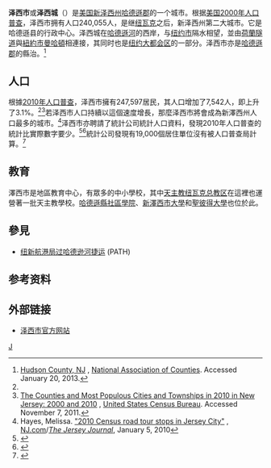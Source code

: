 {{NoteTA
|G1=USState
}}
{{Infobox settlement
|name                     = 泽西市<br>Jersey City
|settlement_type          = [[城市|城市]]
|nickname                 = 冰寒鎮，J.C.<br>Chilltown, J.C.<ref>{{cite news | last=Kaulessar | first=Ricardo | url=http://hudsonreporter.com/view/full_story/2404239/article-Why-do-people-call-Jersey-City--Chilltown--Residents-shed-light-on-origin-of-rap-nickname? | title=Why do people call Jersey City ‘Chilltown’? | work=[[Jersey_City_Reporter|Jersey City Reporter]] | date=2005-04-15 | accessdate=2010-02-19 | archive-url=https://web.archive.org/web/20110415065536/http://hudsonreporter.com/view/full_story/2404239/article-Why-do-people-call-Jersey-City--Chilltown--Residents-shed-light-on-origin-of-rap-nickname | archive-date=2011-04-15 | dead-url=yes }}</ref><br/>"Wall Street West"<ref>{{cite news | work=BusinessWeek | date=2001-10-29 | title=Jersey City: "Wall Street West" | url=http://www.businessweek.com/magazine/content/01_44/b3755057.htm | accessdate=2010-02-19 | archive-date=2011-11-13 | archive-url=https://web.archive.org/web/20111113135632/http://www.businessweek.com/magazine/content/01_44/b3755057.htm | dead-url=no }}</ref>
|motto                    = “Let Jersey Prosper”<ref>Staff. [http://query.nytimes.com/mem/archive-free/pdf?res=F70E15F93E5D12738DDDAE0894D0405B898CF1D3 "Topics of the Week"] {{Wayback|url=http://query.nytimes.com/mem/archive-free/pdf?res=F70E15F93E5D12738DDDAE0894D0405B898CF1D3 |date=20140105185044 }}, ''[[The_New_York_Times|The New York Times]]'', August 7, 1909. Accessed December 21, 2011. "The seal of the city with the popular motto, 'Let Jersey Prosper,' appears on the cover."</ref>

<!-- Images -->
|image_skyline            = Jersey City.JPG
|imagesize                = 250px
|image_caption            = 澤西市市中心[[交易广场_(泽西市)|交易广场]]的天際線
|image_flag               =
|image_seal               = 
|image_map                = Jersey_City_nj.png

<!-- Maps -->
|mapsize                  = 250x200px
|map_caption              = 泽西市在新澤西州中的位置
|image_map1               = Census Bureau map of Jersey City, New Jersey.gif
|mapsize1                 = 250x200px
|map_caption1             = 人口普查局的泽西市地圖

<!-- Location -->
|subdivision_type         = [[世界地理索引|國家]]
|subdivision_name         = [[美國|美國]]
|subdivision_type1        = [[美國州份|州]]
|subdivision_name1        = [[新澤西州|新澤西州]]
|subdivision_type2        = [[縣_(美國)|縣]]
|subdivision_name2        = [[哈德遜縣|哈德遜縣]]
|government_footnote      = <ref name=DataBook>''2005 New Jersey Legislative District Data Book'', [[Rutgers_University|Rutgers University]] [[Edward_J._Bloustein_School_of_Planning_and_Public_Policy|Edward J. Bloustein School of Planning and Public Policy]], April 2005, p. 19.</ref>
|government_type          = [[市長議會制|市長議會制]]
|leader_title             = [[市長|市長]]
|leader_name              = 史蒂文·富洛普（任期於2017年6月30日結束）
|leader_title1            = 副市長
|leader_name1             = 
|leader_title2            = 業務管理員
|leader_name2             = 約翰·“傑克”·凱利<ref>[http://www.cityofjerseycity.com/administration.aspx?id=876 Department of Business Administration] {{Wayback|url=http://www.cityofjerseycity.com/administration.aspx?id=876 |date=20071013093650 }}, City of Jersey City. Retrieved November 12, 2012.</ref>
|leader_title3            = [[書記|書記]]
|leader_name3             = 羅伯特·拜恩<ref name=Clerk>[http://www.cityofjerseycity.com/city_clerk.aspx?id=866 Office of the City Clerk] {{Wayback|url=http://www.cityofjerseycity.com/city_clerk.aspx?id=866 |date=20120915044632 }}, City of Jersey City. Retrieved November 12, 2012.</ref>
|established              = 成立市政機關
|established_date         = 1838年2月22日

<!-- Area -->
|unit_pref                = Imperial
|area_footnotes           = <ref name=CensusArea>[http://www.census.gov/geo/maps-data/data/docs/gazetteer/county_sub_list_34.txt Gazetteer of New Jersey Places] {{Wayback|url=http://www.census.gov/geo/maps-data/data/docs/gazetteer/county_sub_list_34.txt |date=20130831122857 }}, [[United_States_Census_Bureau|United States Census Bureau]]. Accessed June 14, 2013.</ref>
|area_magnitude           =
|area_total_km2           = 54.596
|area_land_km2            = 38.316
|area_water_km2           = 16.281
|area_total_sq_mi         = 21.080
|area_land_sq_mi          = 14.794
|area_water_sq_mi         =  6.286
|area_water_percent       = 29.82
|area_rank                = 州中566個城鎮中排行第133位<br>縣內12個城鎮中排行第1位<ref name=CensusArea/>

<!-- Population -->
|population_as_of         = [[2010年美國人口普查|2010年]]
|population_footnotes     = <ref name=Census2010>[http://factfinder2.census.gov/bkmk/table/1.0/en/DEC/10_DP/DPDP1/0600000US3401736000 DP-1 - Profile of General Population and Housing Characteristics: 2010 for Jersey City city, Hudson County, New Jersey], [[United_States_Census_Bureau|United States Census Bureau]]. Accessed December 21, 2011.</ref><ref name=Districts2011>[http://www.njelections.org/2011-legislative-districts/towns-district.pdf#page=2 Municipalities Grouped by 2011-2020 Legislative Districts] {{Wayback|url=http://www.njelections.org/2011-legislative-districts/towns-district.pdf#page=2 |date=20190604184412 }}, [[New_Jersey_Department_of_State|New Jersey Department of State]], p. 2. Accessed January 6, 2013.</ref><ref name=LWD2010>[http://lwd.dol.state.nj.us/labor/lpa/census/2010/dp/dp1_hud/jerseycity1.pdf Table DP-1. Profile of General Demographic Characteristics: 2010 for Jersey City] {{Wayback|url=http://lwd.dol.state.nj.us/labor/lpa/census/2010/dp/dp1_hud/jerseycity1.pdf |date=20160112171718 }}, [[New_Jersey_Department_of_Labor_and_Workforce_Development|New Jersey Department of Labor and Workforce Development]]. Accessed December 21, 2011.</ref>
|population_total         = 247597 （第75位）
|population_rank          = 州中566個城鎮中排行第2位<br>縣內12個城鎮中排行第1位
|population_density_km2   =  6462.0
|population_density_sq_mi = 16736.6
|population_density_rank  = 州中566個城鎮中排行第10位<br>縣內12個城鎮中排行第6位
|population_est           = 254441
|pop_est_as_of            = 2012<ref name=PopEst/>

<!-- General information -->
|timezone                 = [[北美東部時區|北美東部時區]]
|utc_offset               = -5
|timezone_DST             = 北美東部時區
|utc_offset_DST           = -4
|elevation_footnotes      = <ref>{{Gnis|885264|City of Jersey City}}, [[Geographic_Names_Information_System|Geographic Names Information System]]. Accessed March 6, 2013.</ref>
|elevation_m              = 
|elevation_ft             = 20
|coordinates_type         = region:US_type:city
|coordinates_region       = US-NJ
|coordinates_display      = inline,title
|coordinates_footnotes    = {{GR|1}}<ref name=CensusArea/>
|latd                     = 40.711417
|longd                    = -74.06476

<!-- Area/postal codes & others -->
|postal_code_type         = [[美國郵政編碼|ZIP代碼]]
|postal_code              = 07097, 07302-07308, 07310-07311<ref>[http://tools.usps.com/go/ZipLookupResultsAction!input.action?resultMode=0&city=jersey%20city&state=NJ Look Up a ZIP Code for Jersey City, NJ] {{Wayback|url=http://tools.usps.com/go/ZipLookupResultsAction!input.action?resultMode=0&city=jersey%20city&state=NJ |date=20210411053145 }}, [[United_States_Postal_Service|United States Postal Service]]. Accessed September 5, 2011.</ref>
|area_code                = 201/551
|blank_name               = [[聯邦信息處理標準|FIPS代碼]]
|blank_info               = 3401736000{{GR|2}}<ref name=CensusArea/><ref>[http://mcdc2.missouri.edu/webrepts/commoncodes/ccc_nj.html A Cure for the Common Codes: New Jersey] {{Webarchive|url=https://archive.today/20120527054825/http://mcdc2.missouri.edu/webrepts/commoncodes/ccc_nj.html |date=2012-05-27 }}, Missouri Census Data Center. Retrieved August 14, 2012.</ref>
|blank1_name              = [[地名信息系統|GNIS代碼]]
|blank1_info              = 0885264{{GR|3}}<ref name=CensusArea/>
|website                  = http://www.cityofjerseycity.com
|footnotes                =
}}

'''泽西市'''或'''泽西城'''（{{lang-en|Jersey City}}）是[[美国|美国]][[新泽西州|新泽西州]][[哈德遜郡_(紐澤西州)|哈德遜郡]]的一个城市。根据[[美国2000年人口普查|美国2000年人口普查]]，泽西市拥有人口240,055人，是继[[纽瓦克_(新泽西州)|纽瓦克]]之后，新泽西州第二大城市。它是哈德遜县的行政中心。泽西城在[[哈德遜河|哈德遜河]]的西岸，与[[纽约市|纽约市]]隔水相望，並由[[荷蘭隧道|荷蘭隧道]]與[[紐約市|紐約市]][[曼哈頓|曼哈頓]]相連接，其同时也是[[纽约大都会区|纽约大都会区]]的一部分。泽西市亦是[[哈德遜郡_(紐澤西州)|哈德遜郡]]的縣治。{{GR|6}}<ref name=NACo>[http://www.uscounties.org/cffiles_web/counties/county.cfm?id=34017 Hudson County, NJ] {{Wayback|url=http://www.uscounties.org/cffiles_web/counties/county.cfm?id=34017 |date=20130616012019 }}, [[National_Association_of_Counties|National Association of Counties]]. Accessed January 20, 2013.</ref>

==人口==
{{USCensusPop
| 1840=  3072
| 1850=  6856
| 1860= 29226
| 1870= 82546
| 1880=120722
| 1890=163003
| 1900=206433
| 1910=267779
| 1920=298103
| 1930=316715
| 1940=301173
| 1950=299017
| 1960=276101
| 1970=260350
| 1980=223532
| 1990=228537
| 2000=240055
| 2010=247597
| estimate= 254441
| estyear=2012
| estref=<ref name=PopEst>[http://factfinder2.census.gov/bkmk/table/1.0/en/PEP/2012/PEPANNRES/0400000US34.06100 PEPANNRES - Annual Estimates of the Resident Population: April 1, 2010 to July 1, 2012 - 2012 Population Estimates for New Jersey municipalities], [[United_States_Census_Bureau|United States Census Bureau]]. Accessed July 7, 2013.</ref><ref>[http://www.census.gov/popest/data/cities/totals/2012/files/SUB-EST2012_34.csv Census Estimates for New Jersey April 1, 2010 to July 1, 2012] {{Wayback|url=http://www.census.gov/popest/data/cities/totals/2012/files/SUB-EST2012_34.csv |date=20150201045034 }}, [[United_States_Census_Bureau|United States Census Bureau]]. Accessed June 6, 2013.</ref>
| footnote=Population sources:<small>1840-1930<ref>[http://books.google.com/books?id=kifRAAAAMAAJ&pg=PA714 ''Fifteenth Census of the United States : 1930 - Population Volume I''] {{Wayback|url=http://books.google.com/books?id=kifRAAAAMAAJ&pg=PA714 |date=20210316061400 }}, [[United_States_Census_Bureau|United States Census Bureau]], p. 714. Accessed December 21, 2011.</ref><br>1930-1990<ref>[https://web.archive.org/web/20090502173646/http://www.wnjpin.net/OneStopCareerCenter/LaborMarketInformation/lmi01/poptrd6.htm New Jersey Resident Population by Municipality: 1930 - 1990], Workforce New Jersey Public Information Network, backed up by the [[Internet_Archive|Internet Archive]] as of May 2, 2009. Accessed December 221, 2011.</ref> 2000<ref name=Census2000>[http://factfinder.census.gov/servlet/SAFFFacts?_event=Search&geo_id=16000US3403580&_geoContext=01000US|04000US34|16000US3403580&_street=&_county=jersey+city&_cityTown=jersey+city&_state=04000US34&_zip=&_lang=en&_sse=on&ActiveGeoDiv=geoSelect&_useEV=&pctxt=fph&pgsl=160&_submenuId=factsheet_1&ds_name=DEC_2000_SAFF&_ci_nbr=null&qr_name=null&reg=null%3Anull&_keyword=&_industry= Census 2000 Demographic Profile Highlights: Jersey City city, New Jersey] {{Wayback|url=http://factfinder.census.gov/servlet/SAFFFacts?_event=Search&geo_id=16000US3403580&_geoContext=01000US%7C04000US34%7C16000US3403580&_street=&_county=jersey+city&_cityTown=jersey+city&_state=04000US34&_zip=&_lang=en&_sse=on&ActiveGeoDiv=geoSelect&_useEV=&pctxt=fph&pgsl=160&_submenuId=factsheet_1&ds_name=DEC_2000_SAFF&_ci_nbr=null&qr_name=null&reg=null%3Anull&_keyword=&_industry= |date=20111103091448 }}, [[United_States_Census_Bureau|United States Census Bureau]]. Accessed September 5, 2011.</ref><ref name=Census2000DP1to4>[http://censtats.census.gov/data/NJ/1603436000.pdf Census 2000 Profiles of Demographic / Social / Economic / Housing Characteristics for Jersey City city] {{webarchive|url=https://web.archive.org/web/20120601222723/http://censtats.census.gov/data/NJ/1603436000.pdf |date=2012-06-01 }}, [[United_States_Census_Bureau|United States Census Bureau]]. Accessed December 21, 2011.</ref> 2010<ref name=Census2010/><ref name=Districts2011/><ref name=LWD2010/></small>
}}

根據[[2010年美國人口普查|2010年人口普查]]，泽西市擁有247,597居民，其人口增加了7,542人，即上升了3.1%。<ref name=Census2010/><ref name=Census2010XLS>[http://2010.census.gov/news/xls/st34-final_newjersey.xls The Counties and Most Populous Cities and Townships in 2010 in New Jersey: 2000 and 2010] {{webarchive|url=https://web.archive.org/web/20110221020910/http://2010.census.gov/news/xls/st34-final_newjersey.xls |date=2011-02-21 }}, [[United_States_Census_Bureau|United States Census Bureau]]. Accessed November 7, 2011.</ref>若泽西市人口持續以這個速度增長，那麼泽西市將會成為新澤西州人口最多的城市。<ref name=JJ2010>Hayes, Melissa. [http://www.nj.com/hudson/index.ssf/2010/01/2010_census_road_tour_stops_in.html "2010 Census road tour stops in Jersey City"] {{Wayback|url=http://www.nj.com/hudson/index.ssf/2010/01/2010_census_road_tour_stops_in.html |date=20170614200159 }}, [[NJ.com|NJ.com]]/''[[The_Jersey_Journal|The Jersey Journal]]'', January 5, 2010</ref>泽西市亦聘請了統計公司統計人口資料，發現2010年人口普查的統計比實際數字要少。<ref>{{Cite web | last = Hunger | first = Matt | title = Jersey City Hires Outside Firm to Help Challenge 2010 Census Count | work =  | publisher = Jersey City Independent | date = 2011-06-16 | url = http://www.jerseycityindependent.com/2011/06/16/jersey-city-hires-outside-firm-to-help-challenge-2010-census-count/ | format =  | doi =  | accessdate = 2011-06-06 | quote =  | archive-url = https://web.archive.org/web/20110622074636/http://www.jerseycityindependent.com/2011/06/16/jersey-city-hires-outside-firm-to-help-challenge-2010-census-count/ | archive-date = 2011-06-22 | dead-url = yes }}</ref><ref>{{Cite news | last = MacDonald | first = Terrence | author-link =  | title = Jersey City paying consultant $25,000 to challenge Census count | newspaper = The Jersey Journal | pages =  | year =  | date = 2011-06-16 | url = http://www.nj.com/hudson/index.ssf/2011/06/jersey_city_paying_consultant.html | accessdate = 2011-06-18 | quote =  | archive-date = 2017-06-14 | archive-url = https://web.archive.org/web/20170614220915/http://www.nj.com/hudson/index.ssf/2011/06/jersey_city_paying_consultant.html | dead-url = no }}</ref>統計公司發現有19,000個居住單位沒有被人口普查局計算。<ref>{{Cite news | last = Hunger | first = Matt | title = Firm's Preliminary Findings Say 2010 Census Count Missed 19,000 Housing Units in Jersey City | newspaper = Jersey City Independent | date = 2011-09-02 | url = http://www.jerseycityindependent.com/2011/09/01/firms-preliminary-findings-say-2010-census-count-missed-19000-units-in-jersey-city/ | accessdate = 2011-09-02 | quote =  | archive-url = https://web.archive.org/web/20111027061836/http://www.jerseycityindependent.com/2011/09/01/firms-preliminary-findings-say-2010-census-count-missed-19000-units-in-jersey-city/ | archive-date = 2011-10-27 | dead-url = yes }}</ref>

==教育==
澤西市是地區教育中心，有眾多的中小學校，其中[[天主教纽瓦克总教区|天主教纽瓦克总教区]]在這裡也運營著一批天主教學校。[[哈德遜縣社區學院|哈德遜縣社區學院]]、[[新澤西市大學|新澤西市大學]]和[[聖彼得大學|聖彼得大學]]也位於此。
==參見==

*[[纽新航港局过哈德逊河捷运|纽新航港局过哈德逊河捷运]] (PATH)

==参考资料==
{{Reflist|2}}

==外部链接==
{{Commons category|Jersey City, New Jersey}}
* [http://www.cityofjerseycity.com/ 泽西市官方网站] {{Wayback|url=http://www.cityofjerseycity.com/ |date=19980112085501 }}

{{New_Jersey}}

{{Authority control}}
[[Category:新泽西州城市|J]]